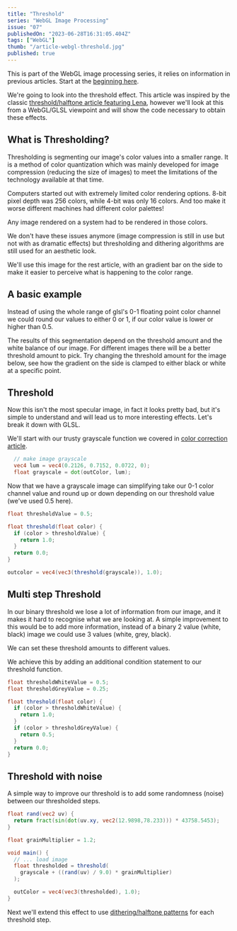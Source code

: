```yaml
---
title: "Threshold"
series: "WebGL Image Processing"
issue: "07"
publishedOn: "2023-06-28T16:31:05.404Z"
tags: ["WebGL"]
thumb: "/article-webgl-threshold.jpg"
published: true
---
```


This is part of the WebGL image processing series, it relies on information in previous articles. Start at the [beginning here](/p/2023-06-webgl-01-setup).

We're going to look into the threshold effect. This article was inspired by the classic [threshold/halftone article featuring Lena](), however we'll look at this from a WebGL/GLSL viewpoint and will show the code necessary to obtain these effects.

## What is Thresholding?
Thresholding is segmenting our image's color values into a smaller range. It is a method of color quantization which was mainly developed for image compression (reducing the size of images) to meet the limitations of the technology available at that time.

Computers started out with extremely limited color rendering options. 8-bit pixel depth was 256 colors, while 4-bit was only 16 colors. And too make it worse different machines had different color palettes!

Any image rendered on a system had to be rendered in those colors.

We don't have these issues anymore (image compression is still in use but not with as dramatic effects) but thresholding and dithering algorithms are still used for an aesthetic look.

We'll use this image for the rest article, with an gradient bar on the side to make it easier to perceive what is happening to the color range.

## A basic example
Instead of using the whole range of glsl's 0-1 floating point color channel we could round our values to either 0 or 1, if our color value is lower or higher than 0.5.

The results of this segmentation depend on the threshold amount and the white balance of our image. For different images there will be a better threshold amount to pick. Try changing the threshold amount for the image below, see how the gradient on the side is clamped to either black or white at a specific point.

<Dither step="1-threshold" />

## Threshold

Now this isn't the most specular image, in fact it looks pretty bad, but it's simple to understand and will lead us to more interesting effects. Let's break it down with GLSL.

We'll start with our trusty grayscale function we covered in [color correction article]().

```glsl
  // make image grayscale
  vec4 lum = vec4(0.2126, 0.7152, 0.0722, 0);
  float grayscale = dot(outColor, lum);
```

Now that we have a grayscale image can simplifying take our 0-1 color channel value and round up or down depending on our threshold value (we've used 0.5 here).

```glsl
float thresholdValue = 0.5;

float threshold(float color) {
  if (color > thresholdValue) {
    return 1.0;
  }
  return 0.0;
}

outcolor = vec4(vec3(threshold(grayscale)), 1.0);
```

## Multi step Threshold

In our binary threshold we lose a lot of information from our image, and it makes it hard to recognise what we are looking at. A simple improvement to this would be to add more information, instead of a binary 2 value (white, black) image we could use 3 values (white, grey, black).

We can set these threshold amounts to different values.

<Dither step="2-threshold-steps" />

We achieve this by adding an additional condition statement to our threshold function.

```glsl
float thresholdWhiteValue = 0.5;
float thresholdGreyValue = 0.25;

float threshold(float color) {
  if (color > thresholdWhiteValue) {
    return 1.0;
  }
  if (color > thresholdGreyValue) {
    return 0.5;
  }
  return 0.0;
}
```

## Threshold with noise

A simple way to improve our threshold is to add some randomness (noise) between our thresholded steps.

<Dither step="3-threshold-noise" />

```glsl
float rand(vec2 uv) {
  return fract(sin(dot(uv.xy, vec2(12.9898,78.233))) * 43758.5453);
}

float grainMultiplier = 1.2;

void main() {
  // ... load image 
  float thresholded = threshold(
    grayscale + ((rand(uv) / 9.0) * grainMultiplier)
  );

  outColor = vec4(vec3(thresholded), 1.0);
}
```

Next we'll extend this effect to use [dithering/halftone patterns](/p/2023-07-webgl-08-dithering) for each threshold step.
